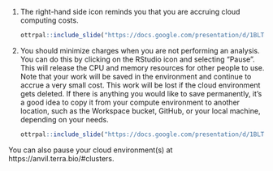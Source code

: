 
1. The right-hand side icon reminds you that you are accruing cloud computing costs.

    ```r
ottrpal::include_slide("https://docs.google.com/presentation/d/1BLTCaogA04bbeSD1tR1Wt-mVceQA6FHXa8FmFzIARrg/edit#slide=id.g11f12bc99af_0_84")
    ```

1. You should minimize charges when you are not performing an analysis. You can do this by clicking on the RStudio icon and selecting “Pause”. This will release the CPU and memory resources for other people to use. Note that your work will be saved in the environment and continue to accrue a very small cost.  This work will be lost if the cloud environment gets deleted.  If there is anything you would like to save permanently, it's a good idea to copy it from your compute environment to another location, such as the Workspace bucket, GitHub, or your local machine, depending on your needs.

    ```r
ottrpal::include_slide("https://docs.google.com/presentation/d/1BLTCaogA04bbeSD1tR1Wt-mVceQA6FHXa8FmFzIARrg/edit#slide=id.g11f12bc99af_0_91")
    ```

:::{.notice}
You can also pause your cloud environment(s) at https://anvil.terra.bio/#clusters.
:::
